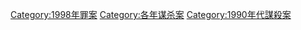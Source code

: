 {{cat topic in year| topic=谋杀案| year=1998}}

[[Category:1998年罪案|Category:1998年罪案]]
[[Category:各年谋杀案|Category:各年谋杀案]]
[[Category:1990年代謀殺案|Category:1990年代謀殺案]]